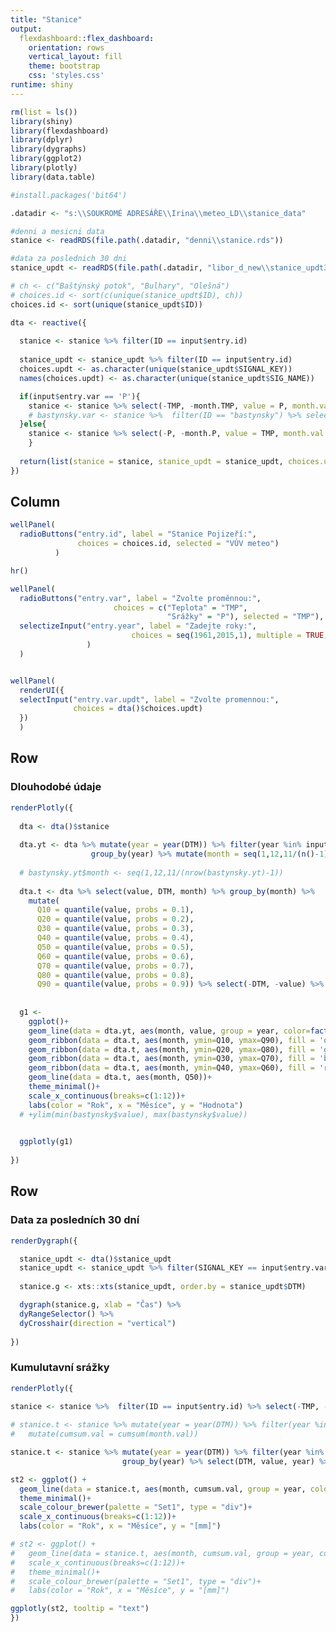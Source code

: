---
title: "Stanice"
output: 
  flexdashboard::flex_dashboard:
    orientation: rows
    vertical_layout: fill
    theme: bootstrap
    css: 'styles.css'
runtime: shiny
---

```{r global, include=FALSE}
rm(list = ls())
library(shiny)
library(flexdashboard)
library(dplyr)
library(dygraphs)
library(ggplot2)
library(plotly)
library(data.table)

#install.packages('bit64')

.datadir <- "s:\\SOUKROMÉ ADRESÁŘE\\Irina\\meteo_LD\\stanice_data"

#denni a mesicni data
stanice <- readRDS(file.path(.datadir, "denni\\stanice.rds")) 

#data za poslednich 30 dni
stanice_updt <- readRDS(file.path(.datadir, "libor_d_new\\stanice_updt31072018.rds")) #paste0("libor_d_new\\stanice_updt", format(Sys.time(), "%d%m%Y"), ".rds")

# ch <- c("Baštýnský potok", "Bulhary", "Olešná")
# choices.id <- sort(c(unique(stanice_updt$ID), ch))
choices.id <- sort(unique(stanice_updt$ID))
```

```{r reactions}

dta <- reactive({
  
  stanice <- stanice %>% filter(ID == input$entry.id)
  
  stanice_updt <- stanice_updt %>% filter(ID == input$entry.id)
  choices.updt <- as.character(unique(stanice_updt$SIGNAL_KEY))
  names(choices.updt) <- as.character(unique(stanice_updt$SIG_NAME))

  if(input$entry.var == 'P'){
    stanice <- stanice %>% select(-TMP, -month.TMP, value = P, month.val = month.P)
    # bastynsky.var <- stanice %>%  filter(ID == "bastynsky") %>% select(-P, -month.P)
  }else{
    stanice <- stanice %>% select(-P, -month.P, value = TMP, month.val = month.TMP)
    }
  
  return(list(stanice = stanice, stanice_updt = stanice_updt, choices.updt = choices.updt))
})

```

Column {.sidebar data-width=400}
-----------------------------------------------------------------------

```{r sidepanel}

wellPanel(
  radioButtons("entry.id", label = "Stanice Pojizeří:",
               choices = choices.id, selected = "VÚV meteo")
          )

hr()

wellPanel(
  radioButtons("entry.var", label = "Zvolte proměnnou:", 
                       choices = c("Teplota" = "TMP",
                                   "Srážky" = "P"), selected = "TMP"),
  selectizeInput("entry.year", label = "Zadejte roky:",
                           choices = seq(1961,2015,1), multiple = TRUE, selected = 1961, size = 55
                 )
  )


wellPanel(
  renderUI({
  selectInput("entry.var.updt", label = "Zvolte promennou:",
              choices = dta()$choices.updt)
  })
  )

```

Row
-----------------------------------------------------------------------

### Dlouhodobé údaje

```{r g1}
renderPlotly({
  
  dta <- dta()$stanice
  
  dta.yt <- dta %>% mutate(year = year(DTM)) %>% filter(year %in% input$entry.year) %>% 
                  group_by(year) %>% mutate(month = seq(1,12,11/(n()-1)))
  
  # bastynsky.yt$month <- seq(1,12,11/(nrow(bastynsky.yt)-1))
  
  dta.t <- dta %>% select(value, DTM, month) %>% group_by(month) %>% 
    mutate(
      Q10 = quantile(value, probs = 0.1), 
      Q20 = quantile(value, probs = 0.2), 
      Q30 = quantile(value, probs = 0.3),
      Q40 = quantile(value, probs = 0.4), 
      Q50 = quantile(value, probs = 0.5),
      Q60 = quantile(value, probs = 0.6), 
      Q70 = quantile(value, probs = 0.7),
      Q80 = quantile(value, probs = 0.8), 
      Q90 = quantile(value, probs = 0.9)) %>% select(-DTM, -value) %>% ungroup
  
  
  g1 <-
    ggplot()+
    geom_line(data = dta.yt, aes(month, value, group = year, color=factor(year)), alpha = 0.95)+
    geom_ribbon(data = dta.t, aes(month, ymin=Q10, ymax=Q90), fill = 'orange', alpha=0.2)+
    geom_ribbon(data = dta.t, aes(month, ymin=Q20, ymax=Q80), fill = 'green', alpha=0.2)+
    geom_ribbon(data = dta.t, aes(month, ymin=Q30, ymax=Q70), fill = 'blue', alpha=0.2)+
    geom_ribbon(data = dta.t, aes(month, ymin=Q40, ymax=Q60), fill = 'red', alpha=0.5)+
    geom_line(data = dta.t, aes(month, Q50))+
    theme_minimal()+
    scale_x_continuous(breaks=c(1:12))+
    labs(color = "Rok", x = "Měsíce", y = "Hodnota")
  # +ylim(min(bastynsky$value), max(bastynsky$value))

  
  ggplotly(g1)
  
})
```


Row {.tabset}
-----------------------------------------------------------------------

### Data za posledních 30 dní

```{r g2}

renderDygraph({

  stanice_updt <- dta()$stanice_updt
  stanice_updt <- stanice_updt %>% filter(SIGNAL_KEY == input$entry.var.updt) %>% select(DTM, value)
  
  stanice.g <- xts::xts(stanice_updt, order.by = stanice_updt$DTM)

  dygraph(stanice.g, xlab = "Čas") %>%  
  dyRangeSelector() %>% 
  dyCrosshair(direction = "vertical")
  
})

```

### Kumulutavní srážky

```{r g3}
renderPlotly({

stanice <- stanice %>%  filter(ID == input$entry.id) %>% select(-TMP, -month.TMP, value = P, month.val = month.P)
  
# stanice.t <- stanice %>% mutate(year = year(DTM)) %>% filter(year %in% input$entry.year) %>% group_by(year) %>% select(month.val, month, year) %>%
#   mutate(cumsum.val = cumsum(month.val))

stanice.t <- stanice %>% mutate(year = year(DTM)) %>% filter(year %in% input$entry.year) %>% 
                         group_by(year) %>% select(DTM, value, year) %>% mutate(cumsum.val = cumsum(value)) %>% mutate(month = seq(1,12,11/(n()-1)))

st2 <- ggplot() + 
  geom_line(data = stanice.t, aes(month, cumsum.val, group = year, colour=factor(year), text=sprintf("DTM: %s<br>hodnota: %s", DTM, round(cumsum.val, 2))))+
  theme_minimal()+
  scale_colour_brewer(palette = "Set1", type = "div")+
  scale_x_continuous(breaks=c(1:12))+
  labs(color = "Rok", x = "Měsíce", y = "[mm]")

# st2 <- ggplot() + 
#   geom_line(data = stanice.t, aes(month, cumsum.val, group = year, colour=factor(year)))+
#   scale_x_continuous(breaks=c(1:12))+
#   theme_minimal()+
#   scale_colour_brewer(palette = "Set1", type = "div")+
#   labs(color = "Rok", x = "Měsíce", y = "[mm]")

ggplotly(st2, tooltip = "text") 
})
```

